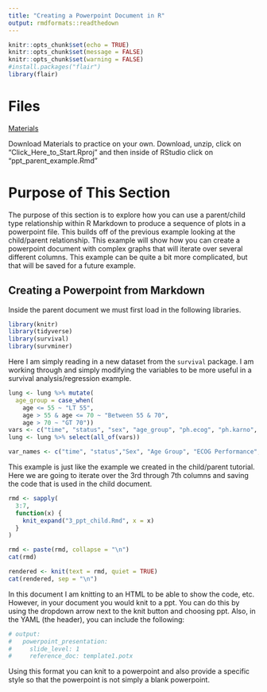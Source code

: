 ---
title: "Creating a Powerpoint Document in R"
output: rmdformats::readthedown
---

```{r setup, include=FALSE}
knitr::opts_chunk$set(echo = TRUE)
knitr::opts_chunk$set(message = FALSE)
knitr::opts_chunk$set(warning = FALSE)
#install.packages("flair")
library(flair)
```

# Files

[Materials](ppt_example.zip?raw=true)

Download Materials to practice on your own. Download, unzip, click on "Click_Here_to_Start.Rproj" and then inside of RStudio click on "ppt_parent_example.Rmd"

# Purpose of This Section

The purpose of this section is to explore how you can use a parent/child type relationship within R Markdown to produce a sequence of plots in a powerpoint file. This builds off of the previous example looking at the child/parent relationship. This example will show how you can create a powerpoint document with complex graphs that will iterate over several different columns. This example can be quite a bit more complicated, but that will be saved for a future example.

## Creating a Powerpoint from Markdown

Inside the parent document we must first load in the following libraries. 

```{r}
library(knitr)
library(tidyverse)
library(survival)
library(survminer)
```

Here I am simply reading in a new dataset from the `survival` package. I am working through and simply modifying the variables to be more useful in a survival analysis/regression example.


```{r}
lung <- lung %>% mutate(
  age_group = case_when(
    age <= 55 ~ "LT 55",
    age > 55 & age <= 70 ~ "Between 55 & 70", 
    age > 70 ~ "GT 70"))
vars <- c("time", "status", "sex", "age_group", "ph.ecog", "ph.karno", "pat.karno")
lung <- lung %>% select(all_of(vars))

var_names <- c("time", "status","Sex", "Age Group", "ECOG Performance", "Phys. Kanofsky", "Patient Karnofsky")
```
This example is just like the example we created in the child/parent tutorial. Here we are going to iterate over the 3rd through 7th columns and saving the code that is used in the child document.


```{r}
rmd <- sapply(
  3:7,
  function(x) {
    knit_expand("3_ppt_child.Rmd", x = x)
  }
)

rmd <- paste(rmd, collapse = "\n")
cat(rmd)
```

```{r results = "asis"}
rendered <- knit(text = rmd, quiet = TRUE)
cat(rendered, sep = "\n")
```


In this document I am knitting to an HTML to be able to show the code, etc. However, in your document you would knit to a ppt. You can do this by using the dropdown arrow next to the knit button and choosing ppt. Also, in the YAML (the header), you can include the following:

```{r}
# output:
#   powerpoint_presentation:
#     slide_level: 1
#     reference_doc: template1.potx
```
Using this format you can knit to a powerpoint and also provide a specific style so that the powerpoint is not simply a blank powerpoint. 
